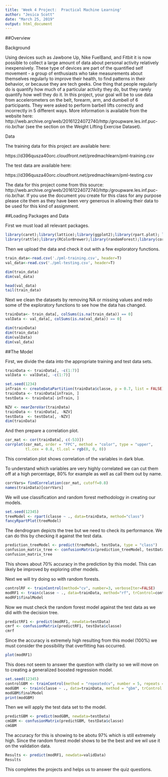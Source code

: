 ---
title: 'Week 4 Project:  Practical Machine Learning'
author: "Jesica Scott"
date: "March 25, 2019"
output: html_document
---
##Overview

Background

Using devices such as Jawbone Up, Nike FuelBand, and Fitbit it is now possible to collect a large amount of data about personal activity relatively inexpensively. These type of devices are part of the quantified self movement - a group of enthusiasts who take measurements about themselves regularly to improve their health, to find patterns in their behavior, or because they are tech geeks. One thing that people regularly do is quantify how much of a particular activity they do, but they rarely quantify how well they do it. In this project, your goal will be to use data from accelerometers on the belt, forearm, arm, and dumbell of 6 participants. They were asked to perform barbell lifts correctly and incorrectly in 5 different ways. More information is available from the website here: http://web.archive.org/web/20161224072740/http:/groupware.les.inf.puc-rio.br/har (see the section on the Weight Lifting Exercise Dataset).

Data

The training data for this project are available here:

https://d396qusza40orc.cloudfront.net/predmachlearn/pml-training.csv

The test data are available here:

https://d396qusza40orc.cloudfront.net/predmachlearn/pml-testing.csv

The data for this project come from this source: http://web.archive.org/web/20161224072740/http:/groupware.les.inf.puc-rio.br/har. If you use the document you create for this class for any purpose please cite them as they have been very generous in allowing their data to be used for this kind of assignment.

##Loading Packages and Data

First we must load all relevant packages.

```{r, echo=FALSE}
library(caret);library(lattice);library(ggplot2);library(rpart.plot); library(rpart)
library(rattle);library(RColorBrewer);library(randomForest);library(corrplot)
```

Then we upload the data and check it out with a few exploratory functions.

```{r, echo=TRUE}
train_data<-read.csv('./pml-training.csv', header=T)
val_data<-read.csv('./pml-testing.csv', header=T)

dim(train_data)
dim(val_data)

head(val_data)
tail(train_data)
```

Next we clean the datasets by removing NA or missing values and redo some of the exploratory functions to see how the data has changed.

```{r, echo=TRUE}
trainData<- train_data[, colSums(is.na(train_data)) == 0]
valData <- val_data[, colSums(is.na(val_data)) == 0]

dim(trainData)
dim(train_data)
dim(valData)
dim(val_data)
```

##The Model

First, we divide the data into the appropriate training and test data sets.

```{r, echo=TRUE}
trainData <- trainData[, -c(1:7)]
valData <- valData[, -c(1:7)]

set.seed(1234) 
inTrain <- createDataPartition(trainData$classe, p = 0.7, list = FALSE)
trainData <- trainData[inTrain, ]
testData <- trainData[-inTrain, ]

NZV <- nearZeroVar(trainData)
trainData <- trainData[, -NZV]
testData  <- testData[, -NZV]
dim(trainData)
```

And then prepare a correlation plot.

```{r, echo=TRUE}
cor_mat <- cor(trainData[, c(-53)])
corrplot(cor_mat, order = "FPC", method = "color", type = "upper", 
         tl.cex = 0.8, tl.col = rgb(0, 0, 0))
```
This correlation plot shows correlation of the variables in dark blue.

To understand which variables are very highly correlated we can cut them off at a high percentage, 80% for example as well as call them out by name.

```{r, echo=TRUE}
corrVars= findCorrelation(cor_mat, cutoff=0.8)
names(trainData)[corrVars]
```
We will use classification and random forest methodology in creating our models.

```{r, echo=TRUE}
set.seed(12345)
treeModel <- rpart(classe ~ ., data=trainData, method="class")
fancyRpartPlot(treeModel)
```
The dendrogram depicts the tree but we need to check its performance.  We can do this by checking it against the test data.
```{r, echo=TRUE}
prediction_treeModel <- predict(treeModel, testData, type = "class")
confusion_matrix_tree <- confusionMatrix(prediction_treeModel, testData$classe)
confusion_matrix_tree
```
This shows about 70% accuracy in the prediction by this model.  This can likely be improved by exploring other models.

Next we will try doing so with random forests.

```{r, echo=TRUE}
controlRF <- trainControl(method="cv", number=3, verboseIter=FALSE)
modRF1 <- train(classe ~ ., data=trainData, method="rf", trControl=controlRF)
modRF1$finalModel
```
Now we must check the random forest model against the test data as we did with the decision tree.
```{r, echo=TRUE}
predictRF1 <- predict(modRF1, newdata=testData)
cmrf <- confusionMatrix(predictRF1, testData$classe)
cmrf
```
Since the accuracy is extremely high resulting from this model (100%) we must consider the possibility that overfitting has occurred.

```{r, echo=TRUE}
plot(modRF1)
```
This does not seem to answer the question with clarity so we will move on to creating a generalized boosted regression model.
```{r, echo=TRUE}
set.seed(12345)
controlGBM <- trainControl(method = "repeatedcv", number = 5, repeats = 1)
modGBM  <- train(classe ~ ., data=trainData, method = "gbm", trControl = controlGBM, verbose = FALSE)
modGBM$finalModel
print(modGBM)
```
Then we will apply the test data set to the model.
```{r, echo=TRUE}
predictGBM <- predict(modGBM, newdata=testData)
cmGBM <- confusionMatrix(predictGBM, testData$classe)
cmGBM
```
The accuracy for this is showing to be abotu 97% which is still extremely high.  Since the random forest model shows to be the best and we wil use it on the validation data.

```{r, echo=TRUE}
Results <- predict(modRF1, newdata=validData)
Results
```
This completes the projects and helps us to answer the quiz questions.